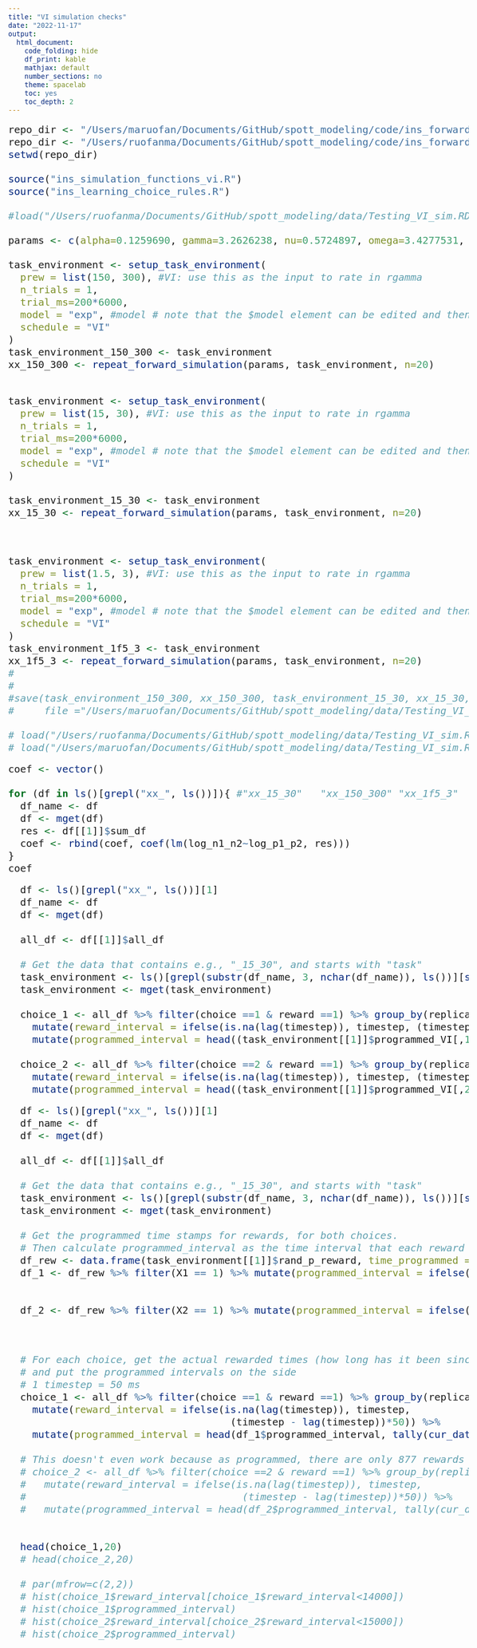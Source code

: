 ```yaml
---
title: "VI simulation checks"
date: "2022-11-17"
output:
  html_document:
    code_folding: hide
    df_print: kable
    mathjax: default
    number_sections: no
    theme: spacelab
    toc: yes
    toc_depth: 2
---
```


<style type="text/css">
body{ font-size: 18px; max-width: 1600px; margin: auto; padding: 1em; }
code.r{ font-size: 20px; }
p { padding-top: 8px; padding-bottom: 8px; }
pre { font-size: 16px; }
</style>

```r
repo_dir <- "/Users/maruofan/Documents/GitHub/spott_modeling/code/ins_forward_simulation"
repo_dir <- "/Users/ruofanma/Documents/GitHub/spott_modeling/code/ins_forward_simulation" #laptop
setwd(repo_dir)

source("ins_simulation_functions_vi.R")
source("ins_learning_choice_rules.R")

#load("/Users/ruofanma/Documents/GitHub/spott_modeling/data/Testing_VI_sim.RData")

params <- c(alpha=0.1259690, gamma=3.2626238, nu=0.5724897, omega=3.4277531, kappa = 2.1928352)

task_environment <- setup_task_environment(
  prew = list(150, 300), #VI: use this as the input to rate in rgamma
  n_trials = 1,
  trial_ms=200*6000,
  model = "exp", #model # note that the $model element can be edited and then passed back into a simulation function
  schedule = "VI"
)
task_environment_150_300 <- task_environment
xx_150_300 <- repeat_forward_simulation(params, task_environment, n=20)


task_environment <- setup_task_environment(
  prew = list(15, 30), #VI: use this as the input to rate in rgamma
  n_trials = 1,
  trial_ms=200*6000,
  model = "exp", #model # note that the $model element can be edited and then passed back into a simulation function
  schedule = "VI"
)

task_environment_15_30 <- task_environment
xx_15_30 <- repeat_forward_simulation(params, task_environment, n=20)



task_environment <- setup_task_environment(
  prew = list(1.5, 3), #VI: use this as the input to rate in rgamma
  n_trials = 1,
  trial_ms=200*6000,
  model = "exp", #model # note that the $model element can be edited and then passed back into a simulation function
  schedule = "VI"
)
task_environment_1f5_3 <- task_environment
xx_1f5_3 <- repeat_forward_simulation(params, task_environment, n=20)
# 
# 
#save(task_environment_150_300, xx_150_300, task_environment_15_30, xx_15_30, task_environment_1f5_3, xx_1f5_3, 
#     file ="/Users/maruofan/Documents/GitHub/spott_modeling/data/Testing_VI_sim.RData")

# load("/Users/ruofanma/Documents/GitHub/spott_modeling/data/Testing_VI_sim.RData") #labptop
# load("/Users/maruofan/Documents/GitHub/spott_modeling/data/Testing_VI_sim.RData") #desktop
```

```r
coef <- vector()

for (df in ls()[grepl("xx_", ls())]){ #"xx_15_30"   "xx_150_300" "xx_1f5_3"  
  df_name <- df
  df <- mget(df)
  res <- df[[1]]$sum_df
  coef <- rbind(coef, coef(lm(log_n1_n2~log_p1_p2, res)))
}
coef
```

```r
  df <- ls()[grepl("xx_", ls())][1]
  df_name <- df
  df <- mget(df)
  
  all_df <- df[[1]]$all_df
  
  # Get the data that contains e.g., "_15_30", and starts with "task"
  task_environment <- ls()[grepl(substr(df_name, 3, nchar(df_name)), ls())][startsWith(ls()[grepl(substr(df_name, 3, nchar(df_name)), ls())], "task")]
  task_environment <- mget(task_environment)
  
  choice_1 <- all_df %>% filter(choice ==1 & reward ==1) %>% group_by(replication) %>% 
    mutate(reward_interval = ifelse(is.na(lag(timestep)), timestep, (timestep - lag(timestep))*50)) %>% 
    mutate(programmed_interval = head((task_environment[[1]]$programmed_VI[,1])/0.05, tally(cur_data())))
  
  choice_2 <- all_df %>% filter(choice ==2 & reward ==1) %>% group_by(replication) %>% 
    mutate(reward_interval = ifelse(is.na(lag(timestep)), timestep, (timestep - lag(timestep))*50)) %>% 
    mutate(programmed_interval = head((task_environment[[1]]$programmed_VI[,2])/0.05, tally(cur_data())))
```

```r
  df <- ls()[grepl("xx_", ls())][1]
  df_name <- df
  df <- mget(df)
  
  all_df <- df[[1]]$all_df
  
  # Get the data that contains e.g., "_15_30", and starts with "task"
  task_environment <- ls()[grepl(substr(df_name, 3, nchar(df_name)), ls())][startsWith(ls()[grepl(substr(df_name, 3, nchar(df_name)), ls())], "task")]
  task_environment <- mget(task_environment)
  
  # Get the programmed time stamps for rewards, for both choices.
  # Then calculate programmed_interval as the time interval that each reward has to wait, for both choices
  df_rew <- data.frame(task_environment[[1]]$rand_p_reward, time_programmed = seq(0.05, task_environment[[1]]$n_timesteps*0.05)*1000)
  df_1 <- df_rew %>% filter(X1 == 1) %>% mutate(programmed_interval = ifelse(is.na(lag(time_programmed)), time_programmed, 
                                                                             ifelse(time_programmed>lag(time_programmed), time_programmed - lag(time_programmed),
                                                                                    time_programmed)))
  df_2 <- df_rew %>% filter(X2 == 1) %>% mutate(programmed_interval = ifelse(is.na(lag(time_programmed)), time_programmed, 
                                                                             ifelse(time_programmed>lag(time_programmed), time_programmed - lag(time_programmed),
                                                                                    time_programmed)))

  # For each choice, get the actual rewarded times (how long has it been since the last reward)
  # and put the programmed intervals on the side 
  # 1 timestep = 50 ms 
  choice_1 <- all_df %>% filter(choice ==1 & reward ==1) %>% group_by(replication) %>% 
    mutate(reward_interval = ifelse(is.na(lag(timestep)), timestep, 
                                     (timestep - lag(timestep))*50)) %>% 
    mutate(programmed_interval = head(df_1$programmed_interval, tally(cur_data())))
  
  # This doesn't even work because as programmed, there are only 877 rewards from the VI schedule; but in reality, rewards were delivered >877 times
  # choice_2 <- all_df %>% filter(choice ==2 & reward ==1) %>% group_by(replication) %>% 
  #   mutate(reward_interval = ifelse(is.na(lag(timestep)), timestep, 
  #                                    (timestep - lag(timestep))*50)) %>% 
  #   mutate(programmed_interval = head(df_2$programmed_interval, tally(cur_data())))
  
  
  head(choice_1,20)
  # head(choice_2,20)
  
  # par(mfrow=c(2,2))
  # hist(choice_1$reward_interval[choice_1$reward_interval<14000])
  # hist(choice_1$programmed_interval)
  # hist(choice_2$reward_interval[choice_2$reward_interval<15000])
  # hist(choice_2$programmed_interval)
  
```


